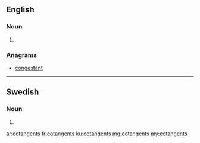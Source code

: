 ==English==

===Noun===
{{head|en|plural}}

# {{plural of|cotangent|lang=en|nocat=1}}

===Anagrams===
* [[congestant#English|congestant]]

----

==Swedish==

===Noun===
{{head|sv|noun form}}

# {{sv-noun-form-indef-gen|cotangent}}

[[ar:cotangents]]
[[fr:cotangents]]
[[ku:cotangents]]
[[mg:cotangents]]
[[my:cotangents]]